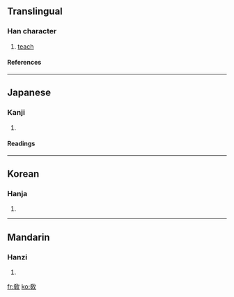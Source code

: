 {{see|教}}

==Translingual==
===Han character===
{{Han char|rn=66|rad=攴|as=07|sn=11|four=|canj=大木人大 (KDOK)}}
# [[teach]]
====References====
{{Han ref|kx=0470.380|dkj=13212|dj=0821.200|hdz=21463.040|uh=654E|ud=25934}}

----
==Japanese==
===Kanji===
{{ja-kanji|grade=|rs=攴07}}
# {{defn|Japanese}} 
====Readings====
{{ja-readings|on=[[きょう]] (kyō), [[こう]] (kō)|kun=[[おしえる]] (oshieru), [[おしえ]] (oshie)}}

----
==Korean==
===Hanja===
{{ko-hanja|hangeul=교|eumhun=|rv=gyo|mr=kyo|y=kyo}}
# {{defn|Korean}}

----
==Mandarin==
===Hanzi===
{{cmn-hanzi|pin=[[jiào]] (jiao4)|wg=chiao<sup>4</sup>}}
# {{defn|Mandarin}}

[[fr:敎]]
[[ko:敎]]